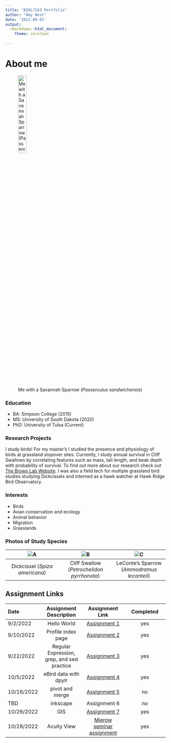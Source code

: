 ```yaml
---
title: "BIOL7263 Portfolio"
author: "Amy West"
date: '2022-09-02'
output: 
  rmarkdown::html_document:
    theme: cerulean 
  
---
```


# **About me**

![Me with a Savannah Sparrow (*Passerculus sandwichensis*)](Images/IMG_0636 2.jpg){width=25%}

### **Education**

- BA: Simpson College (2015)
- MS: University of South Dakota (2020)
- PhD: University of Tulsa (Current)

### **Research Projects**
I study birds! For my master's I studied the presence and physiology of birds at grassland stopover sites.  Currently, I study annual survival in Cliff Swallows by correlating features such as mass, tail length, and beak depth with probability of survival. To find out more about our research check out [The Brown Lab Website](https://www.cliffswallow.org). I was also a field tech for multiple grassland bird studies studying Dickcissels and interned as a hawk watcher at Hawk Ridge Bird Observatory.

### **Interests**

- Birds
- Avian conservation and ecology
- Animal behavior
- Migration
- Grasslands

### **Photos of Study Species**


| ![A](Images/DSCN6619.jpg) |   ![B](Images/DSCN9293.JPG) | ![C](Images/DSCN0391.jpg)
|:---:|:---:|:---:
| Dickcissel (*Spiza americana*) | Cliff Swallow (*Petrochelidon pyrrhonota*)  | LeConte's Sparrow (*Ammodramus leconteii*)


## **Assignment Links**

| Date | Assignment Description | Assignment Link | Completed
| :--- | :---: | :---: | :---:
| 9/2/2022 | Hello World | [Assignment 1](assignments/assn_1/Assignment_1.html) | yes
| 9/10/2022 | Profile index page | [Assignment 2](index.html) | yes
| 9/22/2022 | Regular Expression, grep, and sed practice | [Assignment 3](assignments/assn_3/Assignment_3.html) | yes 
| 10/5/2022 | eBird data with dpylr | [Assignment 4](assignments/assn_4/assn_4_markdown.html) | yes 
| 10/16/2022 | pivot and merge | [Assignment 5](assignments/assn_5/assn_5_markdown.html) | no 
| TBD | inkscape | Assignment 6 | no
| 10/26/2022 | GIS | [Assignment 7](assignments/assn_7/Assn_7_markdown.html) | yes
| 10/28/2022 | Acuity View | [Mierow seminar assignment](assignments/Acuity/Mierow_Seminar_Assignment.html) | yes



